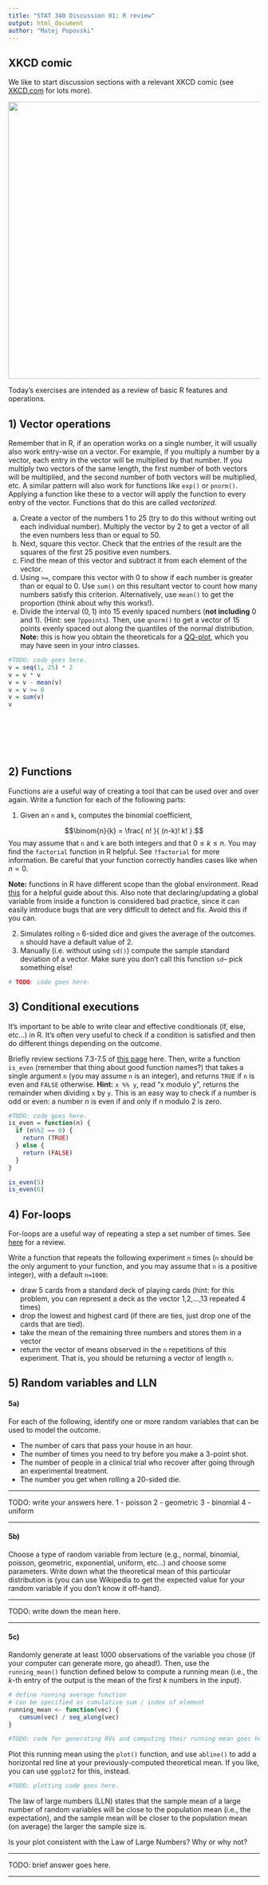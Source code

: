 ```yaml
---
title: "STAT 340 Discussion 01: R review"
output: html_document
author: "Matej Popovski"
---
```


## XKCD comic

We like to start discussion sections with a relevant XKCD comic (see
[XKCD.com](xkcd.com) for lots more).

<center><a href="https://xkcd.com/833/"><img id="comic" src="https://imgs.xkcd.com/comics/convincing.png" title="" style="width:555px;"></a></center>

Today's exercises are intended as a review of basic R features and operations.

## 1) Vector operations

Remember that in R, if an operation works on a single number, it will usually
also work entry-wise on a vector. For example, if you multiply a number by a
vector, each entry in the vector will be multiplied by that number. If you
multiply two vectors of the same length, the first number of both vectors will
be multiplied, and the second number of both vectors will be multiplied, etc. A
similar pattern will also work for functions like `exp()` or `pnorm()`. Applying
a function like these to a vector will apply the function to every entry of the
vector. Functions that do this are called *vectorized*.

   a. Create a vector of the numbers 1 to 25 (try to do this without writing out each individual number). Multiply the vector by 2 to get a vector of all the even numbers less than or equal to 50.
   b. Next, square this vector. Check that the entries of the result are the squares of the first 25 positive even numbers.
   c. Find the mean of this vector and subtract it from each element of the vector.
   d. Using `>=`, compare this vector with 0 to show if each number is greater than or equal to 0. Use `sum()` on this resultant vector to count how many numbers satisfy this criterion. Alternatively, use `mean()` to get the proportion (think about why this works!).
   e. Divide the interval $(0,1)$ into 15 evenly spaced numbers (**not including** 0 and 1). (Hint: see `?ppoints`). Then, use `qnorm()` to get a vector of 15 points evenly spaced out along the quantiles of the normal distribution. __Note:__ this is how you obtain the theoreticals for a [QQ-plot](https://en.wikipedia.org/wiki/Q%E2%80%93Q_plot), which you may have seen in your intro classes.
   
```r
#TODO: code goes here.
v = seq(1, 25) * 2
v = v * v
v = v - mean(v)
v = v >= 0
v = sum(v)
v





 

```

## 2) Functions

Functions are a useful way of creating a tool that can be used over and over
again. Write a function for each of the following parts:

1. Given an `n` and `k`, computes the binomial coefficient,

$$\binom{n}{k} = \frac{ n! }{ (n-k)! k! }.$$
You may assume that `n` and `k` are both integers and that $0 \le k \le n$.
You may find the `factorial` function in R helpful. See `?factorial` for more information. Be careful that your function correctly handles cases like when $n=0$.

**Note:** functions in R have different scope than the global environment. Read
[this](https://www.geeksforgeeks.org/scope-of-variable-in-r/) for a helpful
guide about this. Also note that declaring/updating a global variable from
inside a function is considered bad practice, since it can easily introduce bugs
that are very difficult to detect and fix. Avoid this if you can.

2. Simulates rolling `n` 6-sided dice and gives the average of the outcomes. `n` should have a default value of 2.
3. Manually (i.e. without using `sd()`) compute the sample standard deviation of a vector. Make sure you don't call this function `sd`-- pick something else!

```r
# TODO: code goes here.
```

## 3) Conditional executions

It's important to be able to write clear and effective conditionals (if, else,
etc...) in R. It's often very useful to check if a condition is satisfied and
then do different things depending on the outcome.

Briefly review sections 7.3-7.5 of [this
page](https://discdown.org/rprogramming/conditional-execution.html#conditional-execution-if-else-statement)
here. Then, write a function `is_even` (remember that thing about good function
names?) that takes a single argument `n` (you may assume `n` is an integer), and
returns `TRUE` if `n` is even and `FALSE` otherwise. **Hint:** `x %% y`, read "x
modulo y", returns the remainder when dividing `x` by `y`. This is an easy way
to check if a number is odd or even: a number $n$ is even if and only if n
modulo 2 is zero.

```r
#TODO: code goes here.
is_even = function(n) {
  if (n%%2 == 0) {
    return (TRUE)
  } else {
    return (FALSE)
  }
}

is_even(5)
is_even(6)
```

## 4) For-loops

For-loops are a useful way of repeating a step a set number of times.
See [here](https://discdown.org/rprogramming/loops.html#for-loops) for a review.

Write a function that repeats the following experiment `n` times (`n` should be the only argument to your function, and you may assume that `n` is a positive integer), with a default `n=1000`:

   - draw 5 cards from a standard deck of playing cards (hint: for this problem, you can represent a deck as the vector 1,2,...,13 repeated 4 times)
   - drop the lowest and highest card (if there are ties, just drop one of
   the cards that are tied).
   - take the mean of the remaining three numbers and stores them in a vector
   - return the vector of means observed in the `n` repetitions of this experiment.
   That is, you should be returning a vector of length `n`.

## 5) Random variables and LLN

#### 5a)

For each of the following, identify one or more random variables that can be used to model the outcome.

   - The number of cars that pass your house in an hour.
   - The number of times you need to try before you make a 3-point shot.
   - The number of people in a clinical trial who recover after going through an experimental treatment.
   - The number you get when rolling a 20-sided die.

***

TODO: write your answers here.
1 - poisson
2 - geometric
3 - binomial
4 - uniform

***
   
#### 5b)

Choose a type of random variable from lecture (e.g., normal, binomial, poisson, geometric, exponential, uniform, etc...) and choose some parameters. Write down what the theoretical mean of this particular distribution is (you can use Wikipedia to get the expected value for your random variable if you don't know it off-hand).

***

TODO: write down the mean here.

***

#### 5c)

Randomly generate at least 1000 observations of the variable you chose (if your
computer can generate more, go ahead!). Then, use the `running_mean()` function
defined below to compute a running mean (i.e., the $k$-th entry of the output is
the mean of the first $k$ numbers in the input).

```r
# define running average function
# can be specified as cumulative sum / index of element
running_mean <- function(vec) {
   cumsum(vec) / seq_along(vec)
}
```
   
```r
#TODO: code for generating RVs and computing their running mean goes here.
```
   
Plot this running mean using the `plot()` function, and use `abline()` to add a
horizontal red line at your previously-computed theoretical mean. If you like,
you can use `ggplot2` for this, instead.

```r
#TODO: plotting code goes here.
```

The law of large numbers (LLN) states that the sample mean of a large number of
random variables will be close to the population mean (i.e., the expectation),
and the sample mean will be closer to the population mean (on average) the
larger the sample size is.

Is your plot consistent with the Law of Large Numbers? Why or why not?

***

TODO: brief answer goes here.

***
